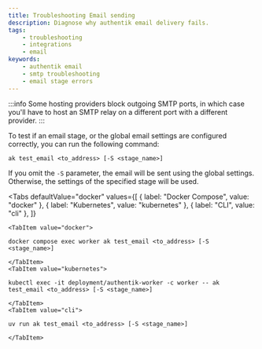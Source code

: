 ```yaml
---
title: Troubleshooting Email sending
description: Diagnose why authentik email delivery fails.
tags:
    - troubleshooting
    - integrations
    - email
keywords:
    - authentik email
    - smtp troubleshooting
    - email stage errors
---
```



:::info
Some hosting providers block outgoing SMTP ports, in which case you'll have to host an SMTP relay on a different port with a different provider.
:::

To test if an email stage, or the global email settings are configured correctly, you can run the following command:

```shell
ak test_email <to_address> [-S <stage_name>]
```

If you omit the `-S` parameter, the email will be sent using the global settings. Otherwise, the settings of the specified stage will be used.

<Tabs
    defaultValue="docker"
    values={[
        { label: "Docker Compose", value: "docker" },
        { label: "Kubernetes", value: "kubernetes" },
        { label: "CLI", value: "cli" },
    ]}
>
    <TabItem value="docker">

```shell
docker compose exec worker ak test_email <to_address> [-S <stage_name>]
```

    </TabItem>
    <TabItem value="kubernetes">

```shell
kubectl exec -it deployment/authentik-worker -c worker -- ak test_email <to_address> [-S <stage_name>]
```

    </TabItem>
    <TabItem value="cli">

```shell
uv run ak test_email <to_address> [-S <stage_name>]
```

    </TabItem>

</Tabs>
